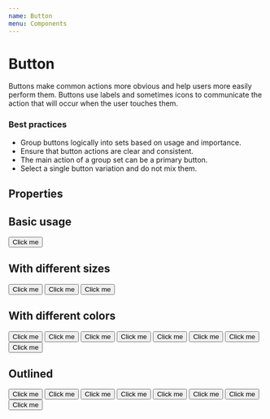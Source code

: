 ```yaml
---
name: Button
menu: Components
---
```



# Button

Buttons make common actions more obvious and help users more easily perform them. Buttons use labels and sometimes icons to communicate the action that will occur when the user touches them.

### Best practices

- Group buttons logically into sets based on usage and importance.
- Ensure that button actions are clear and consistent.
- The main action of a group set can be a primary button.
- Select a single button variation and do not mix them.

## Properties

<Props of={Button} />

## Basic usage

<Playground>
  <Button>Click me</Button>
</Playground>

## With different sizes

<Playground>
  <Button scale="small">Click me</Button>
  <Button scale="normal">Click me</Button>
  <Button scale="big">Click me</Button>
</Playground>

## With different colors

<Playground>
  <Button theme="primary">Click me</Button>
  <Button theme="yellow">Click me</Button>
  <Button theme="danger">Click me</Button>
  <Button theme="warning">Click me</Button>
  <Button theme="success">Click me</Button>
  <Button theme="info">Click me</Button>
  <Button theme="dark">Click me</Button>
  <Button theme="light">Click me</Button>
</Playground>

## Outlined

<Playground>
  <Button theme="primary" outline>Click me</Button>
  <Button theme="yellow" outline>Click me</Button>
  <Button theme="danger" outline>Click me</Button>
  <Button theme="warning" outline>Click me</Button>
  <Button theme="success" outline>Click me</Button>
  <Button theme="info" outline>Click me</Button>
  <Button theme="dark" outline>Click me</Button>
  <Button theme="light" outline>Click me</Button>
</Playground>

